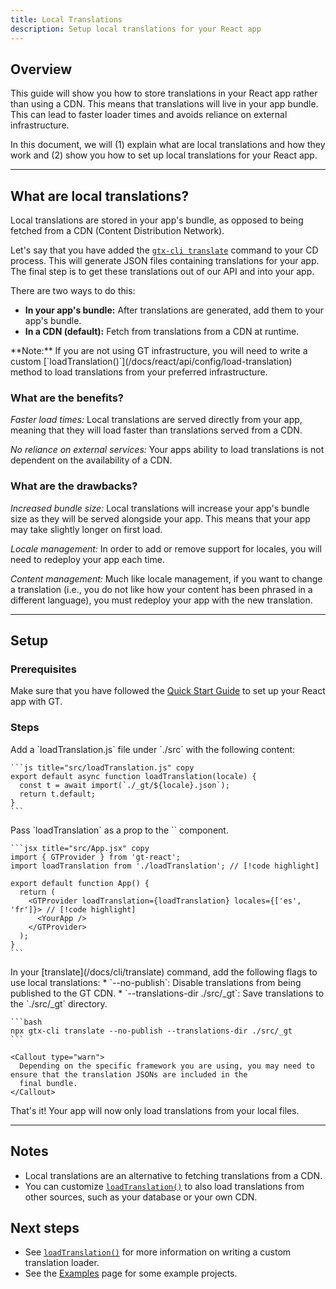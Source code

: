 ```yaml
---
title: Local Translations
description: Setup local translations for your React app
---
```


## Overview

This guide will show you how to store translations in your React app rather than using a CDN.
This means that translations will live in your app bundle.
This can lead to faster loader times and avoids reliance on external infrastructure.

In this document, we will (1) explain what are local translations and how they work and
(2) show you how to set up local translations for your React app.

---

## What are local translations?

Local translations are stored in your app's bundle, as opposed to being fetched from a CDN (Content Distribution Network).

Let's say that you have added the [`gtx-cli translate`](/docs/cli/translate) command to your CD process.
This will generate JSON files containing translations for your app.
The final step is to get these translations out of our API and into your app.

There are two ways to do this:
 * **In your app's bundle:** After translations are generated, add them to your app's bundle.
 * **In a CDN (default):** Fetch from translations from a CDN at runtime.

<Callout>
  **Note:**
  If you are not using GT infrastructure, you will need to write a custom [`loadTranslation()`](/docs/react/api/config/load-translation) method to load translations from your preferred infrastructure.
</Callout>

### What are the benefits?

*Faster load times:* Local translations are served directly from your app,
meaning that they will load faster than translations served from a CDN.

*No reliance on external services:* Your apps ability to load translations is not dependent on the availability of a CDN.

### What are the drawbacks?

*Increased bundle size:* Local translations will increase your app's bundle size as they will be served alongside your app.
This means that your app may take slightly longer on first load.

*Locale management:* In order to add or remove support for locales, you will need to redeploy your app each time.

*Content management:* Much like locale management, if you want to change a translation (i.e., you do not like how your content has been phrased in a different language),
you must redeploy your app with the new translation.

---

## Setup

### Prerequisites

Make sure that you have followed the [Quick Start Guide](/docs/react/tutorials/quickstart) to set up your React app with GT.


### Steps
<Steps>
  <Step>
    Add a `loadTranslation.js` file under `./src` with the following content:

    ```js title="src/loadTranslation.js" copy
    export default async function loadTranslation(locale) {
      const t = await import(`./_gt/${locale}.json`);
      return t.default;
    }
    ```

  </Step>

  <Step>
    Pass `loadTranslation` as a prop to the `<GTProvider>` component.

    ```jsx title="src/App.jsx" copy
    import { GTProvider } from 'gt-react';
    import loadTranslation from './loadTranslation'; // [!code highlight]

    export default function App() {
      return (
        <GTProvider loadTranslation={loadTranslation} locales={['es', 'fr']}> // [!code highlight]
          <YourApp />
        </GTProvider>
      );
    }
    ```
  </Step>

  <Step>
    In your [translate](/docs/cli/translate) command, add the following flags to use local translations:
     * `--no-publish`: Disable translations from being published to the GT CDN.
     * `--translations-dir ./src/_gt`: Save translations to the `./src/_gt` directory.

    ```bash
    npx gtx-cli translate --no-publish --translations-dir ./src/_gt
    ```
    
    <Callout type="warn">
      Depending on the specific framework you are using, you may need to ensure that the translation JSONs are included in the
      final bundle.
    </Callout>
  </Step>
</Steps>

That's it! Your app will now only load translations from your local files.

---

## Notes
 * Local translations are an alternative to fetching translations from a CDN.
 * You can customize [`loadTranslation()`](/docs/react/api/config/load-translation) to also load translations from other sources, such as your database or your own CDN.

## Next steps
 * See [`loadTranslation()`](/docs/react/api/config/load-translation) for more information on writing a custom translation loader.
 * See the [Examples](/docs/reference/examples) page for some example projects.